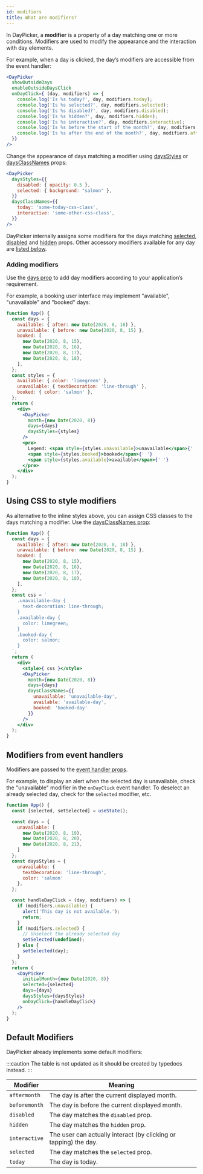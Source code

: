 ```yaml
---
id: modifiers
title: What are modifiers?
---
```


In DayPicker, a **modifier** is a property of a day matching one or more
conditions. Modifiers are used to modify the appearance and the interaction with
day elements.

For example, when a day is clicked, the day’s modifiers are accessible from the
event handler:

```jsx preview
<DayPicker
  showOutsideDays
  enableOutsideDaysClick
  onDayClick={ (day, modifiers) => {
    console.log('Is %s today?', day, modifiers.today);
    console.log('Is %s selected?', day, modifiers.selected);
    console.log('Is %s disabled?', day, modifiers.disabled);
    console.log('Is %s hidden?', day, modifiers.hidden);
    console.log('Is %s interactive?', day, modifiers.interactive);
    console.log('Is %s before the start of the month?', day, modifiers.beforemonth);
    console.log('Is %s after the end of the month?', day, modifiers.aftermonth);
  }}
/>
```

Change the appearance of days matching a modifier using
[daysStyles](./reference/props.mdx#daysstyles) or
[daysClassNames](./reference/props.mdx#daysclassnames) props:

```jsx
<DayPicker
  daysStyles={{
    disabled: { opacity: 0.5 },
    selected: { background: "salmon" },
  }}
  daysClassNames={{
    today: 'some-today-css-class',
    interactive: 'some-other-css-class',
  }}
/>
```

DayPicker internally assigns some modifiers for the days matching
[selected](./reference/props.mdx#selected),
[disabled](./reference/props.mdx#disabled) and
[hidden](./reference/props.mdx#disabled) props. Other accessory modifiers
available for any day are [listed below](#default-modifiers).

### Adding modifiers

Use the [days prop](./reference/props.mdx#days) to add day modifiers according
to your application’s requirement.

For example, a booking user interface may implement "available", "unavailable"
and "booked" days:

```jsx preview
function App() {
  const days = {
    available: { after: new Date(2020, 8, 18) },
    unavailable: { before: new Date(2020, 8, 15) },
    booked: [
      new Date(2020, 8, 15),
      new Date(2020, 8, 16),
      new Date(2020, 8, 17),
      new Date(2020, 8, 18),
    ],
  };
  const styles = {
    available: { color: 'limegreen' },
    unavailable: { textDecoration: 'line-through' },
    booked: { color: 'salmon' },
  };
  return (
    <div>
      <DayPicker
        month={new Date(2020, 8)}
        days={days}
        daysStyles={styles}
      />
      <pre>
        Legend: <span style={styles.unavailable}>unavailable</span>{' '}
        <span style={styles.booked}>booked</span>{' '}
        <span style={styles.available}>available</span>{' '}
      </pre>
    </div>
  );
}
```

## Using CSS to style modifiers

As alternative to the inline styles above, you can assign CSS classes to the
days matching a modifier. Use the
[daysClassNames prop](./reference/props.mdx#daysClassNames):

```jsx preview
function App() {
  const days = {
    available: { after: new Date(2020, 8, 18) },
    unavailable: { before: new Date(2020, 8, 15) },
    booked: [
      new Date(2020, 8, 15),
      new Date(2020, 8, 16),
      new Date(2020, 8, 17),
      new Date(2020, 8, 18),
    ],
  };
  const css = `
    .unavailable-day {
      text-decoration: line-through;
    }
    .available-day {
      color: limegreen;
    }
    .booked-day {
      color: salmon;
    }
  `;
  return (
    <div>
      <style>{ css }</style>
      <DayPicker
        month={new Date(2020, 8)}
        days={days}
        daysClassNames={{
          unavailable: 'unavailable-day',
          available: 'available-day',
          booked: 'booked-day'
        }}
      />
    </div>
  );
}
```

## Modifiers from event handlers

Modifiers are passed to the [event handler
props](./reference/props.mdx#event-handlers).

For example, to display an alert when the selected day is unavailable, check the
"unavailable" modifier in the `onDayClick` event handler. To deselect an already
selected day, check for the `selected` modifier, etc.

```jsx preview
function App() {
  const [selected, setSelected] = useState();

  const days = {
    unavailable: [
      new Date(2020, 8, 19),
      new Date(2020, 8, 20),
      new Date(2020, 8, 21),
    ]
  };
  const daysStyles = {
    unavailable: {
      textDecoration: 'line-through',
      color: 'salmon'
    },
  };

  const handleDayClick = (day, modifiers) => {
    if (modifiers.unavailable) {
      alert('This day is not available.');
      return;
    }
    if (modifiers.selected) {
      // Unselect the already selected day
      setSelected(undefined);
    } else {
      setSelected(day);
    }
  };
  return (
    <DayPicker
      initialMonth={new Date(2020, 8)}
      selected={selected}
      days={days}
      daysStyles={daysStyles}
      onDayClick={handleDayClick}
    />
  );
}
```

## Default Modifiers

DayPicker already implements some default modifiers:

:::caution
The table is not updated as it should be created by typedocs instead.
:::

| Modifier      | Meaning                                                          |
| ------------- | ---------------------------------------------------------------- |
| `aftermonth`  | The day is after the current displayed month.                    |
| `beforemonth` | The day is before the current displayed month.                   |
| `disabled`    | The day matches the `disabled` prop.                             |
| `hidden`      | The day matches the `hidden` prop.                               |
| `interactive` | The user can actually interact (by clicking or tapping) the day. |
| `selected`    | The day matches the `selected` prop.                             |
| `today`       | The day is today.                                                |
